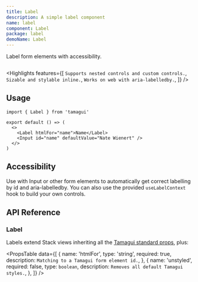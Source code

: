 ```yaml
---
title: Label
description: A simple label component
name: label
component: Label
package: label
demoName: Label
---
```


<Description>Label form elements with accessibility.</Description>

<HeroContainer>
  <LabelDemo />
</HeroContainer>

```tsx hero template=Label

```

<Highlights
  features={[
    `Supports nested controls and custom controls.`,
    `Sizable and stylable inline.`,
    `Works on web with aria-labelledby.`,
  ]}
/>

## Usage

```tsx
import { Label } from 'tamagui'

export default () => (
  <>
    <Label htmlFor="name">Name</Label>
    <Input id="name" defaultValue="Nate Wienert" />
  </>
)
```

## Accessibility

Use with Input or other form elements to automatically get correct labelling by id and aria-labelledby. You can also use the provided `useLabelContext` hook to build your own controls.

## API Reference

### Label

Labels extend Stack views inheriting all the [Tamagui standard props](/docs/styling/props), plus:

<PropsTable
  data={[
    {
      name: 'htmlFor',
      type: 'string',
      required: true,
      description: `Matching to a Tamagui form element id.`,
    },
    {
      name: 'unstyled',
      required: false,
      type: `boolean`,
      description: `Removes all default Tamagui styles.`,
    },
  ]}
/>
